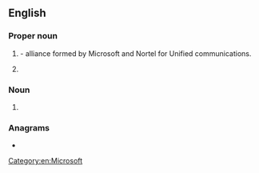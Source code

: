 {{also|ica|iĉa|icã|iça|-ica}}
==English==
{{wikipedia|ICA}}

===Proper noun===
{{en-proper noun}}

# {{init of|en|[[w:Innovative Communications Alliance|Innovative Communications Alliance]]|nodot=1}} - alliance formed by Microsoft and Nortel for Unified communications.
# {{init of|en|[[w:Irish Citizens Army|Irish Citizens Army]]}}

===Noun===
{{en-noun}}

#{{lb|en|computer}} {{init of|en|w:image compression artifact|}}

===Anagrams===
* {{anagrams|en|a=aci|ACI|C. I. A.|C.I.A.|CAI|CIA|Cai|Cai.|Cài}}

[[Category:en:Microsoft]]